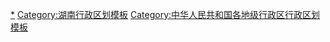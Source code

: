 {{Navbox
|listclass = hlist
|name = 衡阳市行政区划
|title = [[衡阳市]]行政区划
|above = 省级行政区：[[湖南省]]　　政府驻地：[[蒸湘区]]
|image = [[File:Administrative Division Hengyang.png|150px]]
|state = {{{state<includeonly>|collapsed</includeonly>}}}

|group1style = background: #ececec; text-align: center;
|group1 = [[县级行政区]]
|liststyle = background: #ececec; text-align: center;
|list1 = 12[[县级行政区]]（5[[市辖区]]、2[[县级市]]、5[[县]]）；185[[乡级行政区]]（38[[街道办事处]]、115[[行政建制镇|镇]]、31[[乡 (中华人民共和国)|乡]]、1[[民族乡]]）

|group2 = [[市辖区]]
|groupstyle = text-align: center;
|list2 = {{Navbox|child

|group1 = [[珠晖区]]
|list1 =  {{Navbox|child
|group1 = 7街道
|list1 =
* [[广东路街道]]
* [[东风路街道 (衡阳市)|东风路街道]]
* [[冶金街道 (衡阳市)|冶金街道]]
* [[苗圃街道]]
* [[粤汉街道]]
* [[衡州路街道]]
* [[东阳渡街道]]
|group2 = 1镇
|list2 =
* [[茶山坳镇]]
|group3 = 2乡
|list3 =
* [[和平乡 (衡阳市)|和平乡]]
* [[酃湖乡]]
}}

|group2 = [[雁峰区]]
|list2 =  {{Navbox|child
|group1 = 5街道
|list1 =
* [[先锋街道 (衡阳市)|先锋街道]]
* [[雁峰街道]]
* [[天马街道]]
* [[黄茶岭街道]]
* [[白沙洲街道 (衡阳市)|白沙洲街道]]
|group2 = 1镇
|list2 =
* [[岳屏镇]]
|group3 = 白沙洲工业园
|group3style = background: #ececec
|list3 = {{Navbox|child
|group1 = 1街道
|groupstyle = background: #ececec
|list1 =
* [[金龙坪街道]]
}}
}}

|group3 = [[石鼓区]]
|list3 =  {{Navbox|child
|group1 = 6街道
|list1 =
* [[人民路街道 (衡阳市)|人民路街道]]
* [[青山街道 (衡阳市)|青山街道]]
* [[潇湘街道]]
* [[五一街道 (衡阳市)|五一街道]]
* [[合江街道]]
* [[黄沙湾街道]]
|group2 = 1镇
|list2 =
* [[角山镇]]
|group3 = 松木工业园
|group3style = background: #ececec
|list3 = {{Navbox|child
|group1 = 1街道
|groupstyle = background: #ececec
|list1 =
* [[金源街道]]
}}
}}

|group4 = [[蒸湘区]]
|list4 =  {{Navbox|child
|group1 = 3街道
|list1 =
* [[红湘街道]]
* [[联合街道 (衡阳市)|联合街道]]
* [[蒸湘街道]]
|group2 = 2镇
|list2 =
* [[呆鹰岭镇]]
* [[雨母山镇]]
|group3 = [[衡阳高新技术产业开发区|衡阳高新区]]
|group3style = background: #ececec
|list3 = {{Navbox|child
|group1 = 1街道
|groupstyle = background: #ececec
|list1 =
* [[华兴街道 (衡阳市)|华兴街道]]
}}
}}

|group5 = [[南岳区]]
|list5 =  {{Navbox|child
|group1 = 1街道
|list1 =
* [[祝融街道]]
|group2 = 1镇
|list2 =
* [[南岳镇 (衡阳市)|南岳镇]]
|group3 = 1乡
|list3 =
* [[寿岳乡]]
}}
}}

|group3 = [[县级市]]
|list3 = {{Navbox|child

|group1 = [[耒阳市]]
|list1 =  {{Navbox|child
|group1 = 5街道
|list1 =
* [[蔡子池街道]]
* [[灶市街街道]]
* [[水东江街道]]
* [[三架街道]]
* [[余庆街道]]
|group2 = 19镇
|list2 =
* [[黄市镇 (耒阳市)|黄市镇]]
* [[小水镇]]
* [[公平圩镇]]
* [[三都镇 (耒阳市)|三都镇]]
* [[南阳镇 (耒阳市)|南阳镇]]
* [[夏塘镇]]
* [[龙塘镇 (耒阳市)|龙塘镇]]
* [[哲桥镇]]
* [[永济镇]]
* [[遥田镇 (耒阳市)|遥田镇]]
* [[新市镇 (耒阳市)|新市镇]]
* [[淝田镇]]
* [[仁义镇 (耒阳市)|仁义镇]]
* [[南京镇]]
* [[大市镇 (耒阳市)|大市镇]]
* [[导子镇]]
* [[马水镇 (耒阳市)|马水镇]]
* [[大义镇 (耒阳市)|大义镇]]
* [[东湖圩镇]]
|group3 = 5乡
|list3 =
* [[亮源乡]]
* [[太平圩乡 (耒阳市)|太平圩乡]]
* [[长坪乡 (耒阳市)|长坪乡]]
* [[大和圩乡]]
* [[坛下乡]]
|group4 = 耒阳开发区
|group4style = background: #ececec
|list4 = {{Navbox|child
|group1 = 1街道
|groupstyle = background: #ececec
|list1 =
* [[五里牌街道 (耒阳市)|五里牌街道]]
}}
}}

|group2 = [[常宁市]]
|list2 =  {{Navbox|child
|group1 = 4街道
|list1 =
* [[泉峰街道]]
* [[培元街道]]
* [[宜阳街道]]
* [[曲潭街道]]
|group2 = 14镇
|list2 =
* [[柏坊镇]]
* [[烟洲镇]]
* [[荫田镇]]
* [[白沙镇 (常宁市)|白沙镇]]
* [[西岭镇 (常宁市)|西岭镇]]
* [[三角塘镇]]
* [[洋泉镇]]
* [[庙前镇 (常宁市)|庙前镇]]
* [[罗桥镇 (常宁市)|罗桥镇]]
* [[板桥镇 (常宁市)|板桥镇]]
* [[胜桥镇]]
* [[官岭镇]]
* [[新河镇 (常宁市)|新河镇]]
* [[水口山镇 (常宁市)|水口山镇]]
|group3 = 3乡
|list3 =
* [[蓬塘乡]]
* [[兰江乡]]
* [[大堡乡]]
|group4 = 1民族乡
|list4 =
* [[塔山瑶族乡]]
}}
}}

|group4 = [[县]]
|list4 = {{Navbox|child

|group1 = [[衡阳县]]
|list1 =  {{Navbox|child
|group1 = 17镇
|list1 =
* [[西渡镇]]
* [[集兵镇]]
* [[杉桥镇]]
* [[井头镇]]
* [[演陂镇]]
* [[金兰镇]]
* [[洪市镇]]
* [[曲兰镇]]
* [[金溪镇 (衡阳县)|金溪镇]]
* [[界牌镇 (衡阳县)|界牌镇]]
* [[渣江镇]]
* [[三湖镇 (衡阳县)|三湖镇]]
* [[台源镇]]
* [[关市镇]]
* [[库宗桥镇]]
* [[岘山镇]]
* [[石市镇 (衡阳县)|石市镇]]
|group2 = 8乡
|list2 =
* [[樟木乡 (衡阳县)|樟木乡]]
* [[岣嵝乡]]
* [[栏垅乡]]
* [[大安乡 (衡阳县)|大安乡]]
* [[溪江乡 (衡阳县)|溪江乡]]
* [[长安乡 (衡阳县)|长安乡]]
* [[板市乡]]
* [[樟树乡 (衡阳县)|樟树乡]]
}}

|group2 = [[衡南县]]
|list2 =  {{Navbox|child
|group1 = 3街道
|list1 =
* [[云集街道 (衡南县)|云集街道]]
* [[车江街道]]
* [[向阳桥街道]]
|group2 = 19镇
|list2 =
* [[向阳镇 (衡南县)|向阳镇]]
* [[茶市镇]]
* [[冠市镇]]
* [[江口镇 (衡南县)|江口镇]]
* [[宝盖镇 (衡南县)|宝盖镇]]
* [[铁丝塘镇]]
* [[泉溪镇 (衡南县)|泉溪镇]]
* [[洪山镇 (衡南县)|洪山镇]]
* [[谭子山镇]]
* [[泉湖镇]]
* [[柞市镇]]
* [[茅市镇]]
* [[硫市镇]]
* [[栗江镇]]
* [[近尾洲镇]]
* [[车江镇]]
* [[咸塘镇]]
* [[松江镇 (衡南县)|松江镇]]
* [[三塘镇 (衡南县)|三塘镇]]
* [[花桥镇 (衡南县)|花桥镇]]
* [[鸡笼镇]]
|group3 = 1乡
|list3 =
* [[相市乡]]
}}

|group3 = [[衡山县]]
|list3 =  {{Navbox|child
|group1 = 7镇
|list1 =
* [[长江镇 (衡山县)|长江镇]]
* [[新桥镇 (衡山县)|新桥镇]]
* [[店门镇]]
* [[东湖镇 (衡山县)|东湖镇]]
* [[白果镇 (衡山县)|白果镇]]
* [[萱洲镇]]
* [[开云镇]]
|group2 = 5乡
|list2 =
* [[永和乡 (衡山县)|永和乡]]
* [[福田铺乡]]
* [[岭坡乡]]
* [[贯塘乡]]
* [[江东乡 (衡山县)|江东乡]]
}}

|group4 = [[衡东县]]
|list4 =  {{Navbox|child
|group1 = 15镇
|list1 =
* [[石湾镇 (衡东县)|石湾镇]]
* [[新塘镇 (衡东县)|新塘镇]]
* [[大浦镇]]
* [[吴集镇 (衡东县)|吴集镇]]
* [[甘溪镇 (衡东县)|甘溪镇]]
* [[杨林镇 (衡东县)|杨林镇]]
* [[草市镇 (衡东县)|草市镇]]
* [[杨桥镇 (衡东县)|杨桥镇]]
* [[霞流镇]]
* [[荣桓镇]]
* [[高湖镇 (衡东县)|高湖镇]]
* [[白莲镇 (衡东县)|白莲镇]]
* [[蓬源镇]]
* [[洣水镇]]
* [[三樟镇]]
|group2 = 2乡
|list2 =
* [[南湾乡]]
* [[石滩乡 (衡东县)|石滩乡]]
}}

|group5 = [[祁东县]]
|list5 =  {{Navbox|child
|group1 = 4街道
|list1 =
* [[洪桥街道 (祁东县)|洪桥街道]]
* [[玉合街道]]
* [[永昌街道 (祁东县)|永昌街道]]
* [[白鹤街道 (祁东县)|白鹤街道]]
|group2 = 17镇
|list2 =
* [[金桥镇 (祁东县)|金桥镇]]
* [[鸟江镇]]
* [[粮市镇]]
* [[河洲镇]]
* [[归阳镇]]
* [[过水坪镇]]
* [[双桥镇 (祁东县)|双桥镇]]
* [[灵官镇 (祁东县)|灵官镇]]
* [[风石堰镇]]
* [[白地市镇]]
* [[黄土铺镇]]
* [[石亭子镇]]
* [[官家嘴镇]]
* [[步云桥镇]]
* [[砖塘镇]]
* [[蒋家桥镇]]
* [[太和堂镇]]
|group3 = 3乡
|list3 =
* [[马杜桥乡]]
* [[凤歧坪乡]]
* [[城连圩乡]]
}}
}}
}}
<noinclude>
[[Category:衡阳行政区划|*]]
[[Category:湖南行政区划模板]]
[[Category:中华人民共和国各地级行政区行政区划模板]]
</noinclude>
